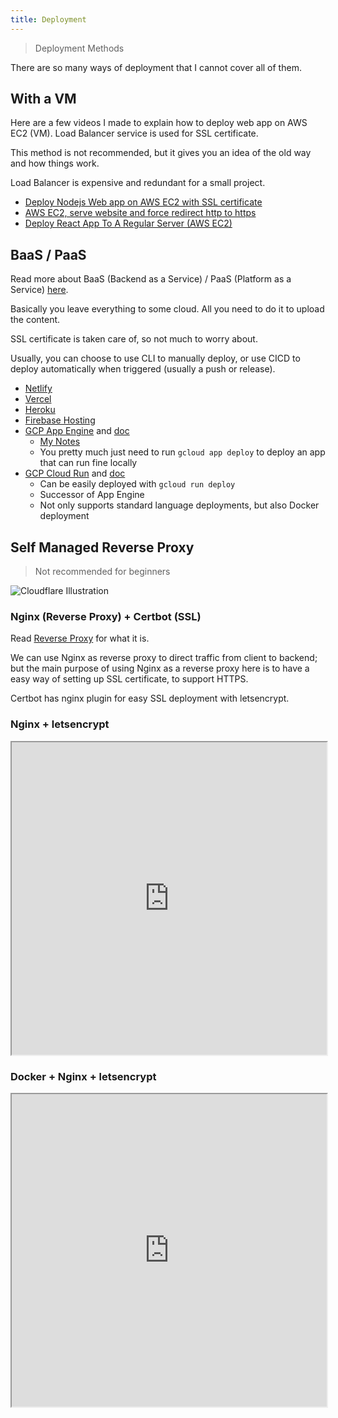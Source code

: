 ```yaml
---
title: Deployment
---
```


> Deployment Methods

There are so many ways of deployment that I cannot cover all of them.

## With a VM

Here are a few videos I made to explain how to deploy web app on AWS EC2 (VM). Load Balancer service is used for SSL certificate.

This method is not recommended, but it gives you an idea of the old way and how things work.

Load Balancer is expensive and redundant for a small project.

- [Deploy Nodejs Web app on AWS EC2 with SSL certificate](https://youtu.be/dMVy3BQB314)
- [AWS EC2, serve website and force redirect http to https](https://youtu.be/8Q_rjpS4Ths)
- [Deploy React App To A Regular Server (AWS EC2)](https://youtu.be/OCau7X--EXU)

## BaaS / PaaS

Read more about BaaS (Backend as a Service) / PaaS (Platform as a Service) [here](../LearnWeb/Concept/service-model).

Basically you leave everything to some cloud. All you need to do it to upload the content.

SSL certificate is taken care of, so not much to worry about.

Usually, you can choose to use CLI to manually deploy, or use CICD to deploy automatically when triggered (usually a push or release).

- [Netlify](https://www.netlify.com/)
- [Vercel](https://vercel.com/)
- [Heroku](https://www.heroku.com/)
- [Firebase Hosting](https://firebase.google.com/docs/hosting)
- [GCP App Engine](https://cloud.google.com/appengine) and [doc](https://cloud.google.com/appengine/docs/standard/an-overview-of-app-engine)
  - [My Notes](./Cloud/GCP/AppEngine.md)
  - You pretty much just need to run `gcloud app deploy` to deploy an app that can run fine locally
- [GCP Cloud Run](https://cloud.google.com/run) and [doc](https://cloud.google.com/run/docs/quickstarts/deploy-container)
  - Can be easily deployed with `gcloud run deploy`
  - Successor of App Engine
  - Not only supports standard language deployments, but also Docker deployment

## Self Managed Reverse Proxy

> Not recommended for beginners

![Cloudflare Illustration](https://www.cloudflare.com/img/learning/cdn/glossary/reverse-proxy/reverse-proxy-flow.svg)

### Nginx (Reverse Proxy) + Certbot (SSL)

Read [Reverse Proxy](../LearnSystemDesign/Concepts/Proxy) for what it is.

We can use Nginx as reverse proxy to direct traffic from client to backend;
but the main purpose of using Nginx as a reverse proxy here is to have a easy way of setting up SSL certificate, to support HTTPS.

Certbot has nginx plugin for easy SSL deployment with letsencrypt.

### Nginx + letsencrypt

<iframe
  width="100%"
  height="500"
  src="https://www.youtube.com/embed/oykl1Ih9pMg"
  title="Full Node.js Deployment - NGINX, SSL With Lets Encrypt"
  allow="accelerometer; autoplay; clipboard-write; encrypted-media; gyroscope; picture-in-picture"
  allowFullScreen
></iframe>

### Docker + Nginx + letsencrypt

<iframe
  width="100%"
  height="500"
  src="https://www.youtube.com/embed/zJPlyjfV4C0"
  title="Deploy Web App with Docker, Nginx and SSL (HTTPS)"
  allow="accelerometer; autoplay; clipboard-write; encrypted-media; gyroscope; picture-in-picture"
  allowFullScreen
></iframe>
